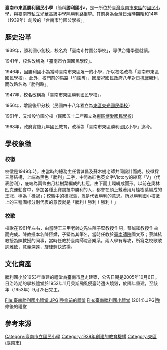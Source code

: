 {{About|位於臺南市東區的勝利國小|其他名稱相似的學校|勝利國小}}
{{Infobox School
|name           = 臺南市東區勝利國民小學
|other_name     = Tainan Municipal East District Shengli Elementary School
|image          = [[File:臺南市東區勝利國小.JPG|250px]]
|country        = {{TWN}}
|type           = 公立，市立國民小學
|affiliation    = 臺南市政府教育局
|established    = 1939年
|district       = [[臺南市|臺南市]][[東區_(臺南市)|東區]]
|president      = 
|principal      = 葉和源
|dean           = 
|director       = 
|staff          = 約130人
|faculty        = 
|grades         = 一年級至六年級
|genser         = 
|students       = 1455人
|classes        = 54
|class          = 
|area           = 
|motto          = 
|mascot         = 
|colors         = 
|magazine       = 
|sc             =
|cs             =
|athletics      = 
|conference     = 
|free_label     = 
|free_text      = 
|location       = 701 [[臺南市|臺南市]][[東區_(臺南市)|東區]]中西里7鄰[[勝利路_(台南市)|勝利路]]10號
|tel            = +886 6 237 2982
|fax            = +886 6 235 5456 
|information    =
|website        = [http://www.slps.tn.edu.tw/home/default.asp http://www.slps.tn.edu.tw／]
}}
'''臺南市東區勝利國民小學'''（簡稱'''勝利國小'''），是一所位於[[臺灣|臺灣]][[臺南市|臺南市]][[東區_(臺南市)|東區]]的[[國民小學|國民小學]]，與[[臺南市私立光華高級中學|臺南市私立光華高級中學]]隔[[勝利路_(台南市)|勝利路]]相望。其前身為[[台灣日治時期|台灣日治時期]][[昭和|昭和]]14年（1939年）創設的「台南市竹園公學校」。

== 歷史沿革 ==
1939年，勝利國小創校，校名為「臺南市竹園公學校」，專供台籍學童就讀。

1941年，校名改稱為「臺南市竹園國民學校」。

1946年，因勝利國小為當時臺南市東區唯一的小學，所以校名改為「臺南市東區國民學校」。此外，校門前的馬路「竹園町」，因慶祝國民政府八年[[對日抗戰|對日抗戰]]勝利，而改路名為「勝利路」。

1947年，校名改稱為「臺南市東區勝利國民學校」。

1956年，增設後甲分校（民國四十八年獨立為[[臺南市東區東光國民小學|東區東光國民學校]]）

1961年，又增設竹園分校（民國五十二年獨立為[[臺南市東區博愛國民小學|東區博愛國民學校]]）

1968年，政府實施九年國民教育，改稱為「臺南市東區勝利國民小學」迄今。

== 學校象徵 ==
=== 校徽 ===
校徽是1949年時，由當時的總務主任曾其昌及蘇木樹老師共同設計而成。校徽採三層結構，上端為黑色「勝利」二字，中間為紅色英文字Victory的縮寫「V」（代表勝利），底端為兩條由月桂樹葉編成的桂冠，由下而上環繞成圓形。以前在奧林匹克運動會中，參加各種比賽競技中勝利的人，都會在頭上戴著用月桂樹葉編成的王冠，稱為「桂冠」；校徽中的桂冠葉，就是代表勝利的意思。所以勝利國小校徽上的三種圖樣分別代表的意義就是「勝利！勝利！勝利！」

=== 校歌 ===
校歌在1961年左右，由當時王三甲老師之先生陳子堅教授作詞，蔡誠絃教授作曲而完成。陳教授本名陳恆斌，子堅為其筆名，當時任教於[[國立臺南大學|臺南師院]]國文系；蔡誠絃教授為陳教授的同事，當時任教於臺南師院音樂系。兩人學有專攻，所寫之校歌歌詞雅致，意義深遠，旋律輕快悠揚。

== 文化資產 ==
勝利國小於1953年重建的禮堂為臺南市歷史建築，公告日期是2005年10月6日{{r|文}}。日治時期的學校禮堂於1952年11月貝斯颱風侵臺時遭火燒毀，於隔年重建，至該年（1953年）9月25日完工{{r|文}}。
<gallery>
File:臺南勝利國小禮堂.JPG|整修前的禮堂
File:臺南勝利國小禮堂 (2014).JPG|整修後的禮堂
</gallery>

== 參考來源 ==
{{reflist|refs=
<ref name="文">{{cite web |url=http://www.boch.gov.tw/boch/frontsite/cultureassets/caseBasicInfoAction.do?method=doViewCaseBasicInfo&caseId=DA09602001338&version=1&assetsClassifyId=1.2&menuId=310&iscancel=true |language=zh-tw |title=原勝利國民學校禮堂 |publisher=文化部文化資產局 |accessdate=2014-01-25 |deadurl=yes |archiveurl=https://web.archive.org/web/20150923215532/http://www.boch.gov.tw/boch/frontsite/cultureassets/caseBasicInfoAction.do?method=doViewCaseBasicInfo&caseId=DA09602001338&version=1&assetsClassifyId=1.2&menuId=310&iscancel=true |archivedate=2015-09-23 }}</ref>
}}

{{臺南市國民中小學}}
{{臺南市歷史建築}}
[[Category:臺南市立國民小學|Category:臺南市立國民小學]]
[[Category:1939年創建的教育機構|Category:1939年創建的教育機構]]
[[Category:東區_(臺南市)|Category:東區 (臺南市)]]